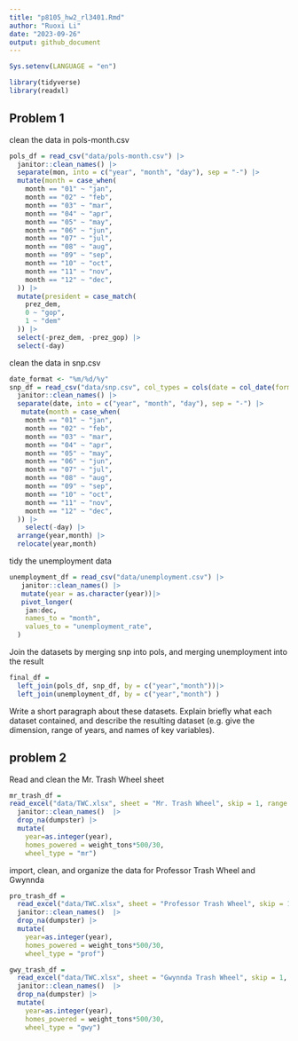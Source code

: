 ```yaml
---
title: "p8105_hw2_rl3401.Rmd"
author: "Ruoxi Li"
date: "2023-09-26"
output: github_document
---
```

```r
Sys.setenv(LANGUAGE = "en")
```

```r
library(tidyverse)
library(readxl)
```


## Problem 1

clean the data in pols-month.csv

```r
pols_df = read_csv("data/pols-month.csv") |>
  janitor::clean_names() |>
  separate(mon, into = c("year", "month", "day"), sep = "-") |>
  mutate(month = case_when(
    month == "01" ~ "jan",
    month == "02" ~ "feb",
    month == "03" ~ "mar",
    month == "04" ~ "apr",
    month == "05" ~ "may",
    month == "06" ~ "jun",
    month == "07" ~ "jul",
    month == "08" ~ "aug",
    month == "09" ~ "sep",
    month == "10" ~ "oct",
    month == "11" ~ "nov",
    month == "12" ~ "dec",
  )) |>
  mutate(president = case_match(
    prez_dem,
    0 ~ "gop",
    1 ~ "dem"
  )) |>
  select(-prez_dem, -prez_gop) |>
  select(-day)
```

clean the data in snp.csv 

```r
date_format <- "%m/%d/%y"
snp_df = read_csv("data/snp.csv", col_types = cols(date = col_date(format = date_format))) |>
  janitor::clean_names() |>
  separate(date, into = c("year", "month", "day"), sep = "-") |>
   mutate(month = case_when(
    month == "01" ~ "jan",
    month == "02" ~ "feb",
    month == "03" ~ "mar",
    month == "04" ~ "apr",
    month == "05" ~ "may",
    month == "06" ~ "jun",
    month == "07" ~ "jul",
    month == "08" ~ "aug",
    month == "09" ~ "sep",
    month == "10" ~ "oct",
    month == "11" ~ "nov",
    month == "12" ~ "dec",
  )) |>
    select(-day) |>
  arrange(year,month) |>
  relocate(year,month)  
```

tidy the unemployment data 

```r
unemployment_df = read_csv("data/unemployment.csv") |>
   janitor::clean_names() |>
   mutate(year = as.character(year))|>
   pivot_longer(
    jan:dec,
    names_to = "month",
    values_to = "unemployment_rate",
  ) 
```

Join the datasets by merging snp into pols, and merging unemployment into the result

```r
final_df = 
  left_join(pols_df, snp_df, by = c("year","month"))|>
  left_join(unemployment_df, by = c("year","month") )
```

Write a short paragraph about these datasets. Explain briefly what each dataset contained, and describe the resulting dataset (e.g. give the dimension, range of years, and names of key variables).

## problem 2

Read and clean the Mr. Trash Wheel sheet

```r
mr_trash_df = 
read_excel("data/TWC.xlsx", sheet = "Mr. Trash Wheel", skip = 1, range = cell_cols("A:N")) |>
  janitor::clean_names()  |>
  drop_na(dumpster) |>
  mutate(
    year=as.integer(year),
    homes_powered = weight_tons*500/30,
    wheel_type = "mr")
```

import, clean, and organize the data for Professor Trash Wheel and Gwynnda


```r
pro_trash_df = 
  read_excel("data/TWC.xlsx", sheet = "Professor Trash Wheel", skip = 1, range = cell_cols("A:M")) |>
  janitor::clean_names()  |>
  drop_na(dumpster) |>
  mutate(
    year=as.integer(year),
    homes_powered = weight_tons*500/30,
    wheel_type = "prof")

gwy_trash_df = 
  read_excel("data/TWC.xlsx", sheet = "Gwynnda Trash Wheel", skip = 1, range = cell_cols("A:K")) |>
  janitor::clean_names()  |>
  drop_na(dumpster) |>
  mutate(
    year=as.integer(year),
    homes_powered = weight_tons*500/30,
    wheel_type = "gwy")
```